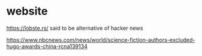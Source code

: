 # website


https://lobste.rs/
said to be alternative of hacker news

https://www.nbcnews.com/news/world/science-fiction-authors-excluded-hugo-awards-china-rcna139134
